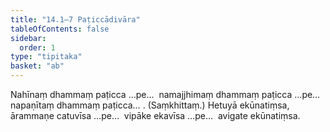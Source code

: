 ```yaml
---
title: "14.1–7 Paṭiccādivāra"
tableOfContents: false
sidebar:
  order: 1
type: "tipitaka"
basket: "ab"
---
```



<DynamicBreadcrumb />

<Division number="27">

<Paragraph number="57">
Nahīnaṃ dhammaṃ paṭicca …pe…  namajjhimaṃ dhammaṃ paṭicca …pe…  napaṇītaṃ dhammaṃ paṭicca… . (Saṃkhittaṃ.)
</Paragraph>

<Paragraph number="58">
Hetuyā ekūnatiṃsa, ārammaṇe catuvīsa …pe…  vipāke ekavīsa …pe…  avigate ekūnatiṃsa.
</Paragraph>
</Division>